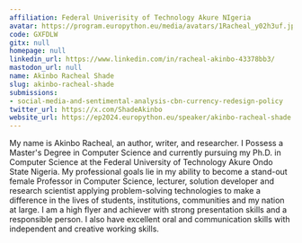 ```yaml
---
affiliation: Federal Univerisity of Technology Akure NIgeria
avatar: https://program.europython.eu/media/avatars/1Racheal_y02h3uf.jpg
code: GXFDLW
gitx: null
homepage: null
linkedin_url: https://www.linkedin.com/in/racheal-akinbo-43378bb3/
mastodon_url: null
name: Akinbo Racheal Shade
slug: akinbo-racheal-shade
submissions:
- social-media-and-sentimental-analysis-cbn-currency-redesign-policy
twitter_url: https://x.com/ShadeAkinbo
website_url: https://ep2024.europython.eu/speaker/akinbo-racheal-shade
---
```


My name is Akinbo Racheal, an author, writer, and researcher. I Possess a Master's Degree in Computer Science and currently pursuing my Ph.D. in Computer Science at the Federal University of Technology Akure Ondo State Nigeria.
My professional goals lie in my ability to become a stand-out female Professor in Computer Science, lecturer, solution developer and research scientist applying problem-solving technologies to make a difference in the lives of students, institutions, communities and my nation at large.
I am a high flyer and achiever with strong presentation skills and a responsible person. I also have excellent oral and communication skills with independent and creative working skills.
